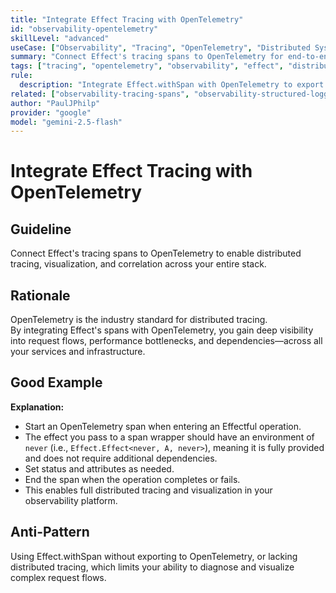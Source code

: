 ```yaml
---
title: "Integrate Effect Tracing with OpenTelemetry"
id: "observability-opentelemetry"
skillLevel: "advanced"
useCase: ["Observability", "Tracing", "OpenTelemetry", "Distributed Systems"]
summary: "Connect Effect's tracing spans to OpenTelemetry for end-to-end distributed tracing and visualization."
tags: ["tracing", "opentelemetry", "observability", "effect", "distributed-tracing"]
rule:
  description: "Integrate Effect.withSpan with OpenTelemetry to export traces and visualize request flows across services."
related: ["observability-tracing-spans", "observability-structured-logging"]
author: "PaulJPhilp"
provider: "google"
model: "gemini-2.5-flash"
---
```


# Integrate Effect Tracing with OpenTelemetry

## Guideline

Connect Effect's tracing spans to OpenTelemetry to enable distributed tracing, visualization, and correlation across your entire stack.

## Rationale

OpenTelemetry is the industry standard for distributed tracing.  
By integrating Effect's spans with OpenTelemetry, you gain deep visibility into request flows, performance bottlenecks, and dependencies—across all your services and infrastructure.

## Good Example

<Example path="./src/observability-opentelemetry.ts" />

**Explanation:**  
- Start an OpenTelemetry span when entering an Effectful operation.
- The effect you pass to a span wrapper should have an environment of `never` (i.e., `Effect.Effect<never, A, never>`), meaning it is fully provided and does not require additional dependencies.
- Set status and attributes as needed.
- End the span when the operation completes or fails.
- This enables full distributed tracing and visualization in your observability platform.

## Anti-Pattern

Using Effect.withSpan without exporting to OpenTelemetry, or lacking distributed tracing, which limits your ability to diagnose and visualize complex request flows.